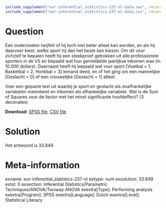```{r, echo = FALSE, results = "hide"}
include_supplement("eur-inferential_statistics-237-nl-data.sav", recursive = TRUE)
include_supplement("eur-inferential_statistics-237-nl-data.csv", recursive = TRUE)
```

Question
========
Een onderzoeker twijfelt of hij toch niet beter atleet kan worden, en als hij daarvoor kiest, welke sport hij dan het beste kan kiezen. Om dit voor zichzelf te bepalen heeft hij een steekproef getrokken uit alle professionele sporters in de VS en bepaald wat hun gemiddelde jaarlijkse inkomen was (in 10.000 dollars). Daarnaast heeft hij bepaald wat voor sport [Voetbal = 1, Basketbal = 2, Honkbal = 3] iemand deed, en of het ging om een mannelijke [Geslacht = 0] of een vrouwelijke [Geslacht = 1] atleet.

Voer een gepaste test uit waarbij je sport en geslacht als onafhankelijke variabelen meeneemt en inkomen als afhankelijke variabele. Wat is de Sum of Squares voor de factor met het minst significante hoofdeffect? (3 decimalen)

**Download**: [SPSS file](eur-inferential_statistics-237-nl-data.sav), [CSV file](eur-inferential_statistics-237-nl-data.csv)


Solution
========
Het antwoord is 33.849.


Meta-information
================
exname: eur-inferential_statistics-237-nl
extype: num
exsolution: 33.849
extol: 0
exsection: Inferential Statistics/Parametric Techniques/ANOVA/Twoway ANOVA
exextra[Type]: Performing analysis
exextra[Program]: SPSS
exextra[Language]: Dutch
exextra[Level]: Statistical Literacy